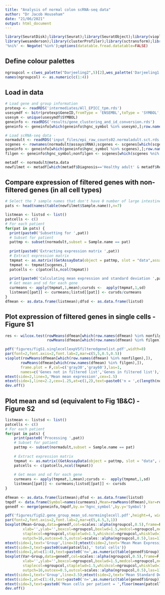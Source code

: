 ```yaml
---
title: "Analysis of normal colon scRNA-seq data"
author: "Dr Jacob Househam"
date: "21/06/2021"
output: html_document
---
```

```r
library(SeuratDisk);library(Seurat);library(SeuratObject);library(vioplot)
library(wesanderson);library(clusterProfiler);library(sctransform);library(matrixStats)
'%ni%' <- Negate('%in%');options(datatable.fread.datatable=FALSE)
```

## Define colour palettes
```r
ngroupcol = c(wes_palette("Darjeeling2",5)[2],wes_palette('Darjeeling1',5)[2],wes_palette('FantasticFox1',5)[c(5,2)])
names(ngroupcol) <- as.numeric(c(1:4))
```

## Load in data
```r
# Load gene and group information
protexp <- readRDS('intermediates/All_EPICC_tpm.rds')
usesymdf <- bitr(protexp$GeneID,fromType = 'ENSEMBL',toType = 'SYMBOL',OrgDb="org.Hs.eg.db")
usesym <- unique(usesymdf$SYMBOL)
geneinfo <- readRDS('results/gene_clustering_and_id_conversion.rds')
geneinfo <- geneinfo[which(geneinfo$hgnc_symbol %in% usesym),];row.names(geneinfo) <- c(1:nrow(geneinfo))

# Load scRNA-seq data - 
normadult <- readRDS('input_files/epi_raw_counts02.normaladult.sct.rds') # is ~1.3GB, downloaded from https://www.gutcellatlas.org
scgenes <- rownames(normadult@assays$RNA);scgenes <- scgenes[which(scgenes %in% usesym)]
geneinfo <- geneinfo[which(geneinfo$hgnc_symbol %in% scgenes),];row.names(geneinfo) <- c(1:nrow(geneinfo))
filgen <- geneinfo$hgnc_symbol;nonfilgen <- scgenes[which(scgenes %ni% geneinfo$hgnc_symbol)]

metadf <- normadult@meta.data
newfilmet <- metadf[which(metadf$Diagnosis=='Healthy adult' & metadf$Region=='LargeInt'),];row.names(newfilmet) <- c(1:nrow(newfilmet))
```


## Compare expression of filtered genes with non-filtered genes (in all cell types)
```r
# Select the 7 sample names that don't have 0 number of large intestine adult cells
pats <- head(names(table(newfilmet$Sample.name)),n=7)

listmean <- listsd <- list()
patcells <- c()
# For each patient
for(pat in pats) {
  print(paste0('Subsetting for ',pat))
  # Subset for patient
  pattmp <- subset(normadult,subset = Sample.name == pat)
  
  print(paste0('Extracting expression matrix ',pat))
  # Extract expression matrix
  tmpmat <- as.matrix((GetAssayData(object = pattmp, slot = "data",assay = "RNA")))
  tmpmat <- tmpmat[scgenes,]
  patcells <- c(patcells,ncol(tmpmat))
  
  print(paste0('Calculating mean expression and standard deviation ',pat))
  # Get mean and sd for each gene
  curmeans <- apply(tmpmat,1,mean);cursds <-  apply(tmpmat,1,sd)
  listmean[[pat]] <- curmeans;listsd[[pat]] <- cursds/curmeans
}
dfmean <- as.data.frame(listmean);dfsd <- as.data.frame(listsd)
```

## Plot expression of filtered genes in single cells - Figure S1
```r
res <- wilcox.test(rowMeans(dfmean[which(row.names(dfmean) %in% nonfilgen),]),
                   rowMeans(dfmean[which(row.names(dfmean) %in% filgen),]))

pdf('figures/figS1.singlecellexpVSfilteredgenelist.pdf',width=8)
par(font=2,font.axis=2,font.lab=2,mar=c(5,5,0.5,0.5))
vioplot(rowMeans(dfmean[which(row.names(dfmean) %in% nonfilgen),]),
       rowMeans(dfmean[which(row.names(dfmean) %in% filgen),]),
       frame.plot = F,col=c('gray30','gray60'),las=1,
       names=c('Genes not in filtered list','Genes in filtered list'),font.axis=2,cex.axis=1.5)
mtext(side=2,line=3,'Mean mean expression',cex=1.5)
mtext(side=1,line=2.2,cex=1.25,at=c(1,2),text=paste0('n = ',c(length(nonfilgen),length(filgen))))
dev.off()
```

## Plot mean and sd (equivalent to Fig 1B&C) - Figure S2
```r
listmean <- listsd <- list()
patcells <- c()
# For each patient
for(pat in pats) {
    print(paste0('Processing ',pat))
    # Subset for patient
    pattmp <- subset(normadult,subset = Sample.name == pat)
    
    # Extract expression matrix
    tmpmat <- as.matrix((GetAssayData(object = pattmp, slot = "data", assay = "RNA")))
    patcells <- c(patcells,ncol(tmpmat))
    
    # Get mean and sd for each gene
    curmeans <- apply(tmpmat,1,mean);cursds <-  apply(tmpmat,1,sd)
    listmean[[pat]] <- curmeans;listsd[[pat]] <- cursds
}
  
dfmean <- as.data.frame(listmean);dfsd <- as.data.frame(listsd)
tmpdf <- data.frame(Symbol=names(curmeans),Mean=rowMeans(dfmean),Var=rowMeans(dfsd))
genedf <- merge(geneinfo,tmpdf,by.x='hgnc_symbol',by.y='Symbol')

pdf('figures/figS2.gene_group_mean_sd.normsinglecell.pdf',height=4, width=4)
par(font=2,font.axis=2,font.lab=2,mar=c(5,4.5,3,1))
boxplot(Mean~Group,data=genedf,col=scales::alpha(ngroupcol,0.5),frame=F,
        xlab='',ylab='',boxcol=ngroupcol,boxlwd=1.5,medcol=ngroupcol,medlwd=2.5,
        staplecol=ngroupcol,staplelwd=1.5,whiskcol=ngroupcol,whisklwd=1.5,cex.axis=1.25,
        outpch=16,outcex=0.5,outcol=scales::alpha(ngroupcol,0.5),las=1)
mtext(side=1,text='Group',line=3);mtext(side=2,text='Mean Mean Expression',line=3)
mtext(side=3,text=paste0(sum(patcells),' total cells'))
mtext(side=1,at=c(1:4),text=paste0('n=',as.numeric(table(genedf$Group))),line=2,cex=0.7)
boxplot(Var~Group,data=genedf,col=scales::alpha(ngroupcol,0.5),frame=F,
        xlab='',ylab='',boxcol=ngroupcol,boxlwd=1.5,medcol=ngroupcol,medlwd=2.5,
        staplecol=ngroupcol,staplelwd=1.5,whiskcol=ngroupcol,whisklwd=1.5,cex.axis=1.25,
        outpch=16,outcex=0.5,outcol=scales::alpha(ngroupcol,0.5),las=1)
mtext(side=1,text='Group',line=3.5);mtext(side=2,text='Mean Standard Deviation',line=3)
mtext(side=1,at=c(1:4),text=paste0('n=',as.numeric(table(genedf$Group))),line=2,cex=0.7)
mtext(side=3,text=paste0('Mean cells per patient = ',floor(mean(patcells))))
dev.off()
```


